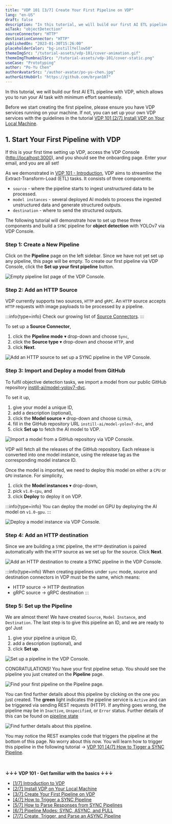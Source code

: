 ```yaml
---
title: "VDP 101 [3/7] Create Your First Pipeline on VDP"
lang: "en-US"
draft: false
description: "In this tutorial, we will build our first AI ETL pipeline with VDP, which allows you to run your AI task with minimum effort seamlessly."
aiTask: "objectDetection"
sourceConnector: "HTTP"
destinationConnector: "HTTP"
publishedOn: "2023-01-30T15:26:00"
placeholderColor: "bg-instillYellow50"
themeImgSrc: "/tutorial-assets/vdp-101/cover-animation.gif"
themeImgThumbnailSrc: "/tutorial-assets/vdp-101/cover-static.png"
useCase: "Prototyping"
author: "Po-Yu Chen"
authorAvatarSrc: "/author-avatar/po-yu-chen.jpg"
authorGitHubUrl: "https://github.com/bryan107"
---
```


In this tutorial, we will build our first AI ETL pipeline with VDP, which allows you to run your AI task with minimum effort seamlessly.

Before we start creating the first pipeline, please ensure you have VDP services running on your machine. If not, you can set up your own VDP services with the guidelines in the tutorial [VDP 101 [2/7] Install VDP on Your Local Machine](/tutorials/vdp-101-2-installation).

## 1. Start Your First Pipeline with VDP

If this is your first time setting up VDP, access the VDP Console ([http://localhost:3000](http://localhost:3000/)), and you should see the onboarding page. Enter your email, and you are all set!

As we demonstrated in [VDP 101 - Introduction](/tutorials/vdp-101-1-introduction), VDP aims to streamline the Extract-Transform-Load (ETL) tasks. It consists of three components:

- `source` - where the pipeline starts to ingest unstructured data to be processed.
- `model instances` - several deployed AI models to process the ingested unstructured data and generate structured outputs.
- `destination` - where to send the structured outputs.

The following tutorial will demonstrate how to set up these three components and build a `SYNC` pipeline for **object detection** with YOLOv7 via VDP Console. 

### Step 1: Create a New Pipeline

Click on the **Pipeline** page on the left sidebar. Since we have not yet set up any pipeline, this page will be empty. To create our first pipeline via VDP Console, click the **Set up your first pipeline** button.

<img
  src="/tutorial-assets/vdp-101/3-create-your-first-pipeline/pipeline-list-empty.png"
  alt="Empty pipeline list page of the VDP Console."
/>


### Step 2: Add an HTTP Source

VDP currently supports two sources, `HTTP` and `gRPC`. An `HTTP` source accepts `HTTP` requests with image payloads to be processed by a pipeline.

:::info{type=info}
Check our growing list of [Source Connectors](https://www.instill.tech/docs/source-connectors/overview).
:::

To set up a **Source Connector**,

1.  click the **Pipeline mode** ▾ drop-down and choose `Sync`,
2.  click the **Source type** ▾ drop-down and choose `HTTP`, and
3.  click **Next**.

<img
  src="/tutorial-assets/vdp-101/3-create-your-first-pipeline/add-a-sync-source-http.png"
  alt="Add an HTTP source to set up a SYNC pipeline in the VIP Console."
/>


### Step 3: Import and Deploy a model from GitHub

To fulfil objective detection tasks, we import a model from our public GitHub repository [instill-ai/model-yolov7-dvc](https://github.com/instill-ai/model-yolov7-dvc).

To set it up,

1.  give your model a unique ID,
2.  add a description (optional),
3.  click the **Model source** ▾ drop-down and choose `GitHub`,
4.  fill in the GitHub repository URL `instill-ai/model-yolov7-dvc`, and
5.  click **Set up** to fetch the AI model to VDP.

<img
  src="/tutorial-assets/vdp-101/3-create-your-first-pipeline/add-a-model.png"
  alt="Import a model from a GitHub repository via VDP Console."
/>

VDP will fetch all the releases of the GitHub repository. Each release is converted into one model instance, using the release tag as the corresponding model instance ID.

Once the model is imported, we need to deploy this model on either a `CPU` or `GPU` instance. For simplicity, 

1.  click the **Model instances** ▾ drop-down,
2.  pick `v1.0-cpu`, and
3.  click **Deploy** to deploy it on VDP.

:::info{type=info}
You can deploy the model on GPU by deploying the AI model on `v1.0-gpu`.
:::

<img
  src="/tutorial-assets/vdp-101/3-create-your-first-pipeline/add-a-model-2.png"
  alt="Deploy a model instance via VDP Console."
/>


### Step 4: Add an HTTP destination

Since we are building a `SYNC` pipeline, the `HTTP` destination is paired automatically with the `HTTP` source as we set up for the source. Click **Next**.

<img
  src="/tutorial-assets/vdp-101/3-create-your-first-pipeline/add-a-sync-destination-http.png"
  alt="Add an HTTP destination to create a SYNC pipeline in the VDP Console."
/>

:::info{type=info}
When creating pipelines under `sync` mode, source and destination connectors in VDP must be the same, which means:
- HTTP source → HTTP destination
- gRPC source → gRPC destination
:::


### Step 5: Set up the Pipeline

We are almost there! We have created `Source`, `Model Instance`, and `Destination`. The last step is to give this pipeline an ID, and we are ready to go! Just

1.  give your pipeline a unique ID,
2.  add a description (optional), and
3.  click **Set up**.

<img
  src="/tutorial-assets/vdp-101/3-create-your-first-pipeline/first-pipeline.png"
  alt="Set up a pipeline in the VDP Console."
/>

CONGRATULATIONS! You have your first pipeline setup. You should see the pipeline you just created on the **Pipeline** page.

<img
  src="/tutorial-assets/vdp-101/3-create-your-first-pipeline/first-pipeline-list.png"
  alt="Find your first pipeline on the Pipeline page."
/>

You can find further details about this pipeline by clicking on the one you just created. The **green** light indicates the pipeline service is `Active` and can be triggered via sending REST requests (HTTP). If anything goes wrong, the pipeline may be in `Inactive`, `Unspecified`, or `Error` status. Further details of this can be found on [pipeline state](/docs/core-concepts/pipeline#state)

<img
  src="/tutorial-assets/vdp-101/3-create-your-first-pipeline/first-pipeline-page.png"
  alt="Find further details about this pipeline."
/>

You may notice the REST examples code that triggers the pipeline at the bottom of this page. No worry about this now. You will learn how to trigger this pipeline in the following tutorial → [VDP 101 [4/7] How to Tigger a SYNC Pipeline](/tutorials/vdp-101-4-how-to-trigger-a-sync-pipeline).

<br/><br/>
**↓↓↓ VDP 101 - Get familiar with the basics ↓↓↓**
- [[1/7] Introduction to VDP](/tutorials/vdp-101-1-introduction)
- [[2/7] Install VDP on Your Local Machine](/tutorials/vdp-101-2-installation)
- [[3/7] Create Your First Pipeline on VDP](/tutorials/vdp-101-3-create-your-first-pipeline)
- [[4/7] How to Trigger a SYNC Pipeline](/tutorials/vdp-101-4-how-to-trigger-a-sync-pipeline)
- [[5/7] How to Parse Responses from SYNC Pipelines](/tutorials/vdp-101-5-how-to-parse-vdp-responses)
- [[6/7] Pipeline Modes: SYNC, ASYNC, and PULL](/tutorials/vdp-101-6-pipeline-modes)
- [[7/7] Create, Trigger, and Parse an ASYNC Pipeline](/tutorials/vdp-101-7-create-trigger-parse-a-async-pipeline)